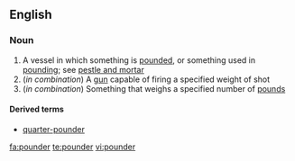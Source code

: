 ==English==

===Noun===
{{en-noun}}

# A vessel in which something is [[pounded]], or something used in [[pounding]]; see [[pestle and mortar]]
# (''in combination'') A [[gun]] capable of firing a specified weight of shot
# (''in combination'') Something that weighs a specified number of [[pound]]s

====Derived terms====
* [[quarter-pounder]]

[[fa:pounder]]
[[te:pounder]]
[[vi:pounder]]
